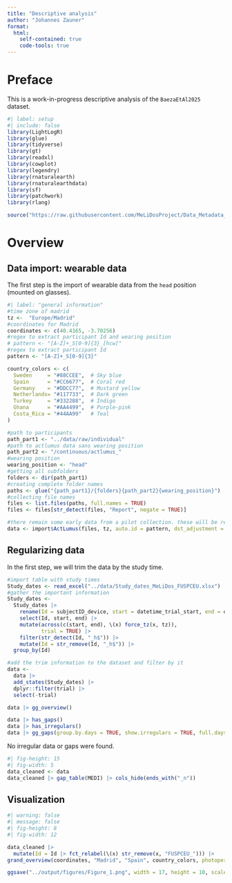 ```yaml
---
title: "Descriptive analysis"
author: "Johannes Zauner"
format: 
  html:
    self-contained: true
    code-tools: true
---
```


# Preface

This is a work-in-progress descriptive analysis of the `BaezaEtAl2025` dataset.

```r
#| label: setup
#| include: false
library(LightLogR)
library(glue)
library(tidyverse)
library(gt)
library(readxl)
library(cowplot)
library(legendry)
library(rnaturalearth)
library(rnaturalearthdata)
library(sf)
library(patchwork)
library(rlang)

source("https://raw.githubusercontent.com/MeLiDosProject/Data_Metadata_Conventions/3764e2bee71e77f006380f82a52363de8bfb0d19/scripts/overview_plot.R")
```

# Overview

## Data import: wearable data

The first step is the import of wearable data from the `head` position (mounted on glasses).

```r
#| label: "general information"
#time zone of madrid
tz <-  "Europe/Madrid"
#coordinates for Madrid
coordinates <- c(40.4165, -3.70256)
#regex to extract participant Id and wearing position
# pattern <- "[A-Z]+_S[0-9]{3}_[hcw]"
#regex to extract participant Id
pattern <- "[A-Z]+_S[0-9]{3}"

country_colors <- c(
  Sweden     = "#88CCEE",  # Sky blue
  Spain      = "#CC6677",  # Coral red
  Germany    = "#DDCC77",  # Mustard yellow
  Netherlands= "#117733",  # Dark green
  Turkey     = "#332288",  # Indigo
  Ghana      = "#AA4499",  # Purple-pink
  Costa_Rica = "#44AA99"   # Teal
)

```

```r
#path to participants
path_part1 <- "../data/raw/individual"
#path to actlumus data sans wearing position
path_part2 <- "/continuous/actlumus_"
#wearing position
wearing_position <- "head"
#getting all subfolders
folders <- dir(path_part1)
#creating complete folder names
paths <- glue("{path_part1}/{folders}{path_part2}{wearing_position}")
#collecting file names
files <- list.files(paths, full.names = TRUE)
files <- files[str_detect(files, "Report", negate = TRUE)]
```

```r
#there remain some early data from a pilot collection. these will be removed
data <- import$ActLumus(files, tz, auto.id = pattern, dst_adjustment = TRUE, not.before = "2024-08-01")
```

## Regularizing data

In the first step, we will trim the data by the study time.

```r
#import table with study times
Study_dates <- read_excel("../data/Study_dates_MeLiDos_FUSPCEU.xlsx")
#gather the important information
Study_dates <-
  Study_dates |> 
    rename(Id = subjectID_device, start = datetime_trial_start, end = datetime_trial_end) |> 
    select(Id, start, end) |> 
    mutate(across(c(start, end), \(x) force_tz(x, tz)),
           trial = TRUE) |> 
    filter(str_detect(Id, "_h$")) |>
    mutate(Id = str_remove(Id, "_h$")) |> 
  group_by(Id)

#add the trim information to the dataset and filter by it
data <- 
  data |> 
  add_states(Study_dates) |> 
  dplyr::filter(trial) |> 
  select(-trial)

data |> gg_overview()
```


```r
data |> has_gaps()
data |> has_irregulars()
data |> gg_gaps(group.by.days = TRUE, show.irregulars = TRUE, full.days = FALSE)

```
No irregular data or gaps were found.

```r
#| fig-height: 15
#| fig-width: 5
data_cleaned <- data 
data_cleaned |> gap_table(MEDI) |> cols_hide(ends_with("_n"))
```

## Visualization

```r
#| warning: false
#| message: false
#| fig-height: 8
#| fig-width: 12

data_cleaned |> 
  mutate(Id = Id |> fct_relabel(\(x) str_remove(x, "FUSPCEU_"))) |> 
grand_overview(coordinates, "Madrid", "Spain", country_colors, photoperiod_sequence = 1)

ggsave("../output/figures/Figure_1.png", width = 17, height = 10, scale = 2, units = "cm")
```



